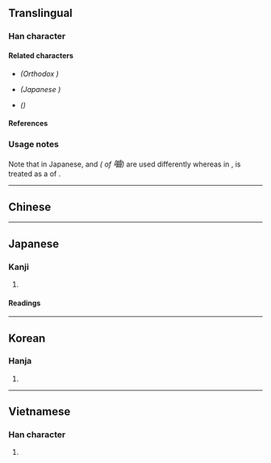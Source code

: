 {{also|齧|噛|啮}}
{{character info/new}}
==Translingual==
{{Han simplified forms|[[齧]]/<small>嚙</small>|噛|啮|ex=y}}

===Han character===
{{Han char|rn=30|rad=口|as=15|sn=18|four=61072|canj=RYMU|ids=⿰口齒}}

====Related characters====
* {{l|mul|[[齧]]}} ''(Orthodox {{w|Traditional Chinese characters|traditional form of <big>嚙</big>}})''
* {{l|mul|[[噛]]}} ''(Japanese {{w|shinjitai}})''
* {{l|mul|[[啮]]}} ''({{w|Simplified Chinese}})''

====References====
{{Han ref|kx=0212.410|dkj=04516|dj=0435.240|hdz=10699.140|uh=5699}}

===Usage notes===
Note that in Japanese, {{l|mul|齧}} and {{l|mul|噛}} ''({{w|shinjitai}} of <big>嚙</big>)'' are used differently whereas in {{w|traditional Chinese}}, {{l|mul|嚙}} is treated as a {{w|Variant Chinese characters|variant form}} of <big>{{l|mul|齧}}</big>.

----

==Chinese==
{{zh-see|齧}}

----

==Japanese==
{{ja-kanji forms|噛|嚙}}

===Kanji===
{{ja-kanji|grade=|rs=口15|shin=噛}}

# {{kyujitai|噛}} {{gloss|to [[bite]]; to [[chew]]; to [[gnaw]]}}

====Readings====
{{ja-readings
|on=ごう
|kun=かじ-る, か-む
}}

----

==Korean==

===Hanja===
{{ko-hanja|hangeul=[[교]]|rv=gyo|mr=kyo}}

# {{defn|lang=ko|sort=口15}}

----

==Vietnamese==

===Han character===
{{vi-hantu|[[rỉ]]|rs=口15}}

# {{defn|lang=vi|sort=口15}}